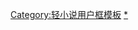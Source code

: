{{Userbox
  |border-c = #000000
  |border-s = 1
  |id-c     = #000000
  |id-s     = 
  |id-fc    = #ffffff
  |info-c   = #ffffff
  |info-s   = 10
  |info-fc  = #9C27B0
  |id       = {{lang|ja|不吉波普不笑}}
  |info     = [[不吉波普不笑|人即使死了，她所付出了努力也將被人傳承]]。
}}<includeonly>[[Category:喜歡不吉波普不笑的維基人|{{PAGENAME}}]]</includeonly>
<noinclude>[[Category:轻小说用户框模板]]
[[Category:喜歡不吉波普不笑的維基人|*]]</noinclude>